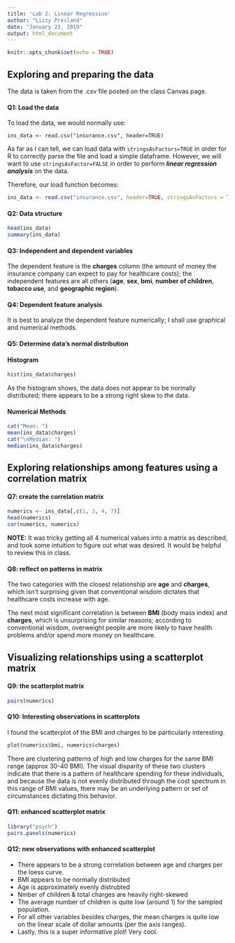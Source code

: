 ```yaml
---
title: 'Lab 2: Linear Regression'
author: "Lizzy Presland"
date: "January 23, 2019"
output: html_document
---
```


```r
knitr::opts_chunk$set(echo = TRUE)
```


## Exploring and preparing the data

The data is taken from the .csv file posted on the class Canvas page.

#### Q1: Load the data

To load the data, we would normally use: 

```
ins_data <- read.csv("insurance.csv", header=TRUE)
```

As far as I can tell, we can load data with `stringsAsFactors=TRUE` in order for R to correctly parse the file and load a simple dataframe. However, we will want to use `stringsAsFactor=FALSE` in order to perform ***linear regression analysis*** on the data.

Therefore, our load function becomes:

```r
ins_data <- read.csv("insurance.csv", header=TRUE, stringsAsFactors = TRUE)
```

#### Q2: Data structure

```r
head(ins_data)
summary(ins_data)
```

#### Q3: Independent and dependent variables

The dependent feature is the **charges** column (the amount of money the insurance company can expect to pay for healthcare costs); the independent features are all others (**age**, **sex**, **bmi**, **number of children**, **tobacco use**, and **geographic region**).

#### Q4: Dependent feature analysis

It is best to analyze the dependent feature numerically; I shall use graphical and numerical methods.

#### Q5: Determine data's normal distribution

#### Histogram

```r
hist(ins_data$charges)
```

As the histogram shows, the data does not appear to be normally distributed; there appears to be a strong right skew to the data.

#### Numerical Methods

```r
cat("Mean: ")
mean(ins_data$charges)
cat("\nMedian: ")
median(ins_data$charges)
```

## Exploring relationships among features using a correlation matrix

#### Q7: create the correlation matrix

```r
numerics <- ins_data[,c(1, 3, 4, 7)]
head(numerics)
cor(numerics, numerics)
```

**NOTE:** It was tricky getting all 4 numerical values into a matrix as described, and took some intuition to figure out what was desired. It would be helpful to review this in class.

#### Q8: reflect on patterns in matrix

The two categories with the closest relationship are **age** and **charges**, which isn't surprising given that conventional wisdom dictates that healthcare costs increase with age.

The next most significant correlation is between **BMI** (body mass index) and **charges**, which is unsurprising for similar reasons; according to conventional wisdom, overweight people are more likely to have health problems and/or spend more money on healthcare.

## Visualizing relationships using a scatterplot matrix

#### Q9: the scatterplot matrix

```r
pairs(numerics)
```

#### Q10: Interesting observations in scatterplots

I found the scatterplot of the BMI and charges to be particularly interesting.

```r
plot(numerics$bmi, numerics$charges)
```

There are clustering patterns of high and low charges for the same BMI range (approx 30-40 BMI). The visual disparity of these two clusters indicate that there is a pattern of healthcare spending for these individuals, and because the data is not evenly distributed through the cost spectrum in this range of BMI values, there may be an underlying pattern or set of circumstances dictating this behavior.

#### Q11: enhanced scatterplot matrix

```r
library("psych")
pairs.panels(numerics)
```

#### Q12: new observations with enhanced scatterplot

* There appears to be a strong correlation between age and charges per the loess curve.
* BMI appears to be normally distributed
* Age is approximately evenly distrubted
* Nmber of children & total charges are heavily right-skewed
* The average number of children is quite low (around 1) for the sampled population.
* For all other variables besides charges, the mean charges is quite low on the linear scale of dollar amounts (per the axis ranges).
* Lastly, this is a super informative plot! Very cool.